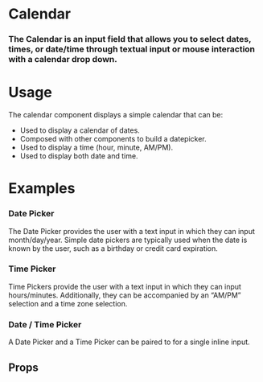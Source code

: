 
<Meta title="Atoms|Calendar" component={Calendar} />

# Calendar

### The Calendar is an input field that allows you to select dates, times, or date/time through textual input or mouse interaction with a calendar drop down.

<Preview withToolbar>
  <Story name="Calendar">
    <Form>
      <Calendar
        id="date"
        type="date"
        label="Date Input Label"
        helpText="Hang in there, buddy, I'm here to help!"
      />
      <Calendar
        id="time"
        type="time"
        label="Time Input Label"
        helpText="Hang in there, buddy, I'm here to help!"
      />
      <Calendar
        id="datetime"
        type="datetime"
        label="Date-Time Input Label"
        helpText="Hang in there, buddy, I'm here to help!"
      />
    </Form>
  </Story>
</Preview>

# Usage

The calendar component displays a simple calendar that can be:

- Used to display a calendar of dates.
- Composed with other components to build a datepicker.
- Used to display a time (hour, minute, AM/PM).
- Used to display both date and time.

# Examples

### Date Picker

The Date Picker provides the user with a text input in which they can input month/day/year. Simple date pickers are typically used when the date is known by the user, such as a birthday or credit card expiration.

<Preview>
  <Story name="Date Picker">
    <Form>
      <Calendar
        id="dateDefault"
        type="date"
        label="Date Input Label"
        helpText="Hang in there, buddy, I'm here to help!"
      />
      <Calendar
        id="dateRequired"
        type="date"
        label="Date Input Label (required)"
        helpText="Hang in there, buddy, I'm here to help!"
        isRequired
      />
      <Calendar
        id="dateDisabled"
        type="date"
        label="Date Input Label"
        helpText="Hang in there, buddy, I'm here to help!"
        disabled
      />
      <Calendar
        id="dateError"
        type="date"
        label="Date Input Label"
        helpText="Hang in there, buddy, I'm here to help!"
        error="Don't sweat it...we can fix this!"
      />
    </Form>
  </Story>
</Preview>

### Time Picker

Time Pickers provide the user with a text input in which they can input hours/minutes. Additionally, they can be accompanied by an “AM/PM” selection and a time zone selection.

<Preview>
  <Story name="Time Picker">
    <Form>
      <Calendar
        id="timeDefault"
        type="time"
        label="Time Input Label"
        helpText="Hang in there, buddy, I'm here to help!"
      />
      <Calendar
        id="timeRequired"
        type="time"
        label="Time Input Label (required)"
        helpText="Hang in there, buddy, I'm here to help!"
        isRequired
      />
      <Calendar
        id="timeDisabled"
        type="time"
        label="Time Input Label"
        helpText="Hang in there, buddy, I'm here to help!"
        disabled
      />
      <Calendar
        id="timeError"
        type="time"
        label="Time Input Label"
        helpText="Hang in there, buddy, I'm here to help!"
        state="error"
        error="Don't sweat it...we can fix this!"
      />
    </Form>
  </Story>
</Preview>

### Date / Time Picker

A Date Picker and a Time Picker can be paired to for a single inline input.

<Preview>
  <Story name="Date / Time Picker">
    <Form>
      <Calendar
        id="datetimeDefault"
        type="datetime"
        label="Date-Time Input Label"
        helpText="Hang in there, buddy, I'm here to help!"
      />
      <Calendar
        id="dateTimeRequired"
        type="datetime"
        label="Date-Time Input Label (required)"
        helpText="Hang in there, buddy, I'm here to help!"
        isRequired
      />
      <Calendar
        id="datetimeDisabled"
        type="datetime"
        label="Date-Time Input Label"
        helpText="Hang in there, buddy, I'm here to help!"
        disabled
      />
      <Calendar
        id="dateTimeError"
        type="datetime"
        label="Date-Time Input Label"
        helpText="Hang in there, buddy, I'm here to help!"
        state="error"
        error="Don't sweat it...we can fix this!"
      />
    </Form>
  </Story>
</Preview>

## Props

<Props of={Calendar} />
